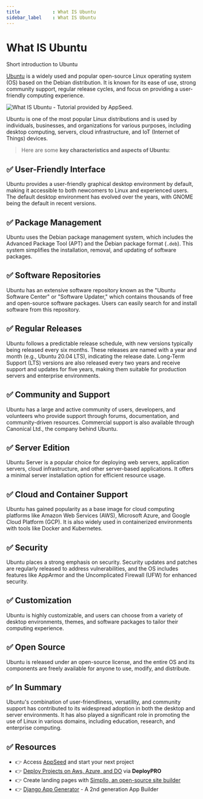 ```yaml
---
title            : What IS Ubuntu 
sidebar_label    : What IS Ubuntu 
---
```


# What IS Ubuntu

<SubHeading> Short introduction to Ubuntu</SubHeading>

[Ubuntu](https://ubuntu.com/) is a widely used and popular open-source Linux operating system (OS) based on the Debian distribution. 
It is known for its ease of use, strong community support, regular release cycles, and focus on providing a user-friendly computing experience. 

![What IS Ubuntu - Tutorial provided by AppSeed.](https://github-production-user-asset-6210df.s3.amazonaws.com/51070104/269225849-b9b7a0a4-d868-4ba7-a9f4-84c466fc2422.jpg) 

Ubuntu is one of the most popular Linux distributions and is used by individuals, businesses, and organizations for various purposes, including desktop computing, servers, 
cloud infrastructure, and IoT (Internet of Things) devices.

> Here are some **key characteristics and aspects of Ubuntu**:

## ✅ **User-Friendly Interface** 

Ubuntu provides a user-friendly graphical desktop environment by default, making it accessible to both newcomers to Linux and experienced users. 
The default desktop environment has evolved over the years, with GNOME being the default in recent versions.

## ✅ **Package Management** 

Ubuntu uses the Debian package management system, which includes the Advanced Package Tool (APT) and the Debian package format (`.deb`). 
This system simplifies the installation, removal, and updating of software packages.

## ✅ **Software Repositories** 

Ubuntu has an extensive software repository known as the "Ubuntu Software Center" or "Software Updater," which contains thousands of free and open-source software packages. 
Users can easily search for and install software from this repository.

## ✅ **Regular Releases** 

Ubuntu follows a predictable release schedule, with new versions typically being released every six months. 
These releases are named with a year and month (e.g., Ubuntu 20.04 LTS), indicating the release date. Long-Term Support (LTS) versions are also released every two years and receive support and updates for five years, making them suitable for production servers and enterprise environments.

## ✅ **Community and Support** 

Ubuntu has a large and active community of users, developers, and volunteers who provide support through forums, documentation, and community-driven resources. 
Commercial support is also available through Canonical Ltd., the company behind Ubuntu.

## ✅ **Server Edition** 

Ubuntu Server is a popular choice for deploying web servers, application servers, cloud infrastructure, and other server-based applications. 
It offers a minimal server installation option for efficient resource usage.

## ✅ **Cloud and Container Support** 

Ubuntu has gained popularity as a base image for cloud computing platforms like Amazon Web Services (AWS), Microsoft Azure, and Google Cloud Platform (GCP). 
It is also widely used in containerized environments with tools like Docker and Kubernetes.

## ✅ **Security** 

Ubuntu places a strong emphasis on security. Security updates and patches are regularly released to address vulnerabilities, and the OS includes features like AppArmor 
and the Uncomplicated Firewall (UFW) for enhanced security.

## ✅ **Customization** 

Ubuntu is highly customizable, and users can choose from a variety of desktop environments, themes, and software packages to tailor their computing experience.

## ✅ **Open Source** 

Ubuntu is released under an open-source license, and the entire OS and its components are freely available for anyone to use, modify, and distribute.

## ✅ In Summary 

Ubuntu's combination of user-friendliness, versatility, and community support has contributed to its widespread adoption in both the desktop and server environments. 
It has also played a significant role in promoting the use of Linux in various domains, including education, research, and enterprise computing.

## ✅ Resources 

- 👉 Access [AppSeed](https://appseed.us/) and start your next project
- 👉 [Deploy Projects on Aws, Azure, and DO](https://www.docs.deploypro.dev/) via **DeployPRO**
- 👉 Create landing pages with [Simpllo, an open-source site builder](https://www.simpllo.com/)
- 👉 [Django App Generator](https://app-generator.dev/django/) - A 2nd generation App Builder
